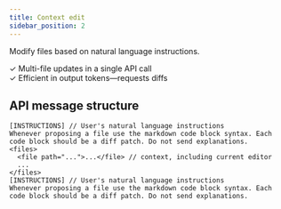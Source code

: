 ```yaml
---
title: Context edit
sidebar_position: 2
---
```


Modify files based on natural language instructions.

✓ Multi-file updates in a single API call \
✓ Efficient in output tokens—requests diffs

## API message structure

```
[INSTRUCTIONS] // User's natural language instructions
Whenever proposing a file use the markdown code block syntax. Each code block should be a diff patch. Do not send explanations.
<files>
  <file path="...">...</file> // context, including current editor
  ...
</files>
[INSTRUCTIONS] // User's natural language instructions
Whenever proposing a file use the markdown code block syntax. Each code block should be a diff patch. Do not send explanations.
```
